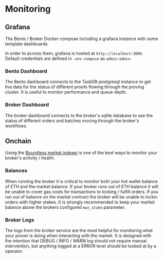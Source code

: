 # Monitoring

## Grafana

The Bento / Broker Docker compose including a grafana instance with some template dashboards.

In order to access them, grafana is hosted at `http://localhost:3000`. Default credentials are defined in `.env-compose` as `admin:admin`.

### Bento Dashboard

The Bento dashboard connects to the TaskDB postgresql instance to get live data for the status of different proofs flowing through the proving cluster. It is useful to monitor performance and queue depth.

### Broker Dashboard

The broker dashboard connects to the broker's sqlite database to see the status of different orders and batches moving through the broker's workflows.

## Onchain

Using the [Boundless market indexer](https://indexer.beboundless.xyz) is one of the best ways to monitor your broker's activity / health.

### Balances

When running the broker it is critical to monitor both your hot wallet balance of ETH and the market balance. If your broker runs out of ETH balance it will be unable to cover gas costs for transactions to locking / fulfill orders. If you run out of balance on the market contract the broker will be unable to lockin orders with higher stakes. It is strongly recommended to keep your market balance above the brokers configured `max_stake` parameter.

### Broker Logs

The logs from the broker service are the most helpful for monitoring what your prover is doing when interacting with the market. It is designed with the intention that DEBUG / INFO / WARN log should not require manual intervention, but anything logged at a ERROR level should be looked at by a operator.